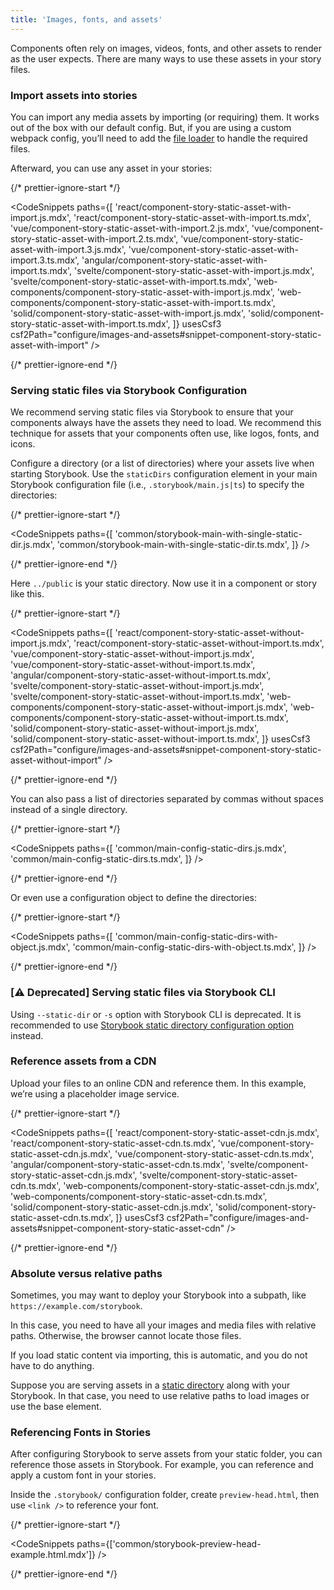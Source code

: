```yaml
---
title: 'Images, fonts, and assets'
---
```


Components often rely on images, videos, fonts, and other assets to render as the user expects. There are many ways to use these assets in your story files.

### Import assets into stories

You can import any media assets by importing (or requiring) them. It works out of the box with our default config. But, if you are using a custom webpack config, you’ll need to add the [file loader](https://webpack.js.org/loaders/) to handle the required files.

Afterward, you can use any asset in your stories:

{/* prettier-ignore-start */}

<CodeSnippets
  paths={[
    'react/component-story-static-asset-with-import.js.mdx',
    'react/component-story-static-asset-with-import.ts.mdx',
    'vue/component-story-static-asset-with-import.2.js.mdx',
    'vue/component-story-static-asset-with-import.2.ts.mdx',
    'vue/component-story-static-asset-with-import.3.js.mdx',
    'vue/component-story-static-asset-with-import.3.ts.mdx',
    'angular/component-story-static-asset-with-import.ts.mdx',
    'svelte/component-story-static-asset-with-import.js.mdx',
    'svelte/component-story-static-asset-with-import.ts.mdx',
    'web-components/component-story-static-asset-with-import.js.mdx',
    'web-components/component-story-static-asset-with-import.ts.mdx',
    'solid/component-story-static-asset-with-import.js.mdx',
    'solid/component-story-static-asset-with-import.ts.mdx',
  ]}
  usesCsf3
  csf2Path="configure/images-and-assets#snippet-component-story-static-asset-with-import"
/>

{/* prettier-ignore-end */}

### Serving static files via Storybook Configuration

We recommend serving static files via Storybook to ensure that your components always have the assets they need to load. We recommend this technique for assets that your components often use, like logos, fonts, and icons.

Configure a directory (or a list of directories) where your assets live when starting Storybook. Use the `staticDirs` configuration element in your main Storybook configuration file (i.e., `.storybook/main.js|ts`) to specify the directories:

{/* prettier-ignore-start */}

<CodeSnippets
  paths={[
    'common/storybook-main-with-single-static-dir.js.mdx',
    'common/storybook-main-with-single-static-dir.ts.mdx',
  ]}
/>

{/* prettier-ignore-end */}

Here `../public` is your static directory. Now use it in a component or story like this.

{/* prettier-ignore-start */}

<CodeSnippets
  paths={[
    'react/component-story-static-asset-without-import.js.mdx',
    'react/component-story-static-asset-without-import.ts.mdx',
    'vue/component-story-static-asset-without-import.js.mdx',
    'vue/component-story-static-asset-without-import.ts.mdx',
    'angular/component-story-static-asset-without-import.ts.mdx',
    'svelte/component-story-static-asset-without-import.js.mdx',
    'svelte/component-story-static-asset-without-import.ts.mdx',
    'web-components/component-story-static-asset-without-import.js.mdx',
    'web-components/component-story-static-asset-without-import.ts.mdx',
    'solid/component-story-static-asset-without-import.js.mdx',
    'solid/component-story-static-asset-without-import.ts.mdx',
  ]}
  usesCsf3
  csf2Path="configure/images-and-assets#snippet-component-story-static-asset-without-import"
/>

{/* prettier-ignore-end */}

You can also pass a list of directories separated by commas without spaces instead of a single directory.

{/* prettier-ignore-start */}

<CodeSnippets
  paths={[
    'common/main-config-static-dirs.js.mdx',
    'common/main-config-static-dirs.ts.mdx',
  ]}
/>

{/* prettier-ignore-end */}

Or even use a configuration object to define the directories:

{/* prettier-ignore-start */}

<CodeSnippets
  paths={[
    'common/main-config-static-dirs-with-object.js.mdx',
    'common/main-config-static-dirs-with-object.ts.mdx',
  ]}
/>

{/* prettier-ignore-end */}

### **[⚠️ Deprecated]** Serving static files via Storybook CLI

Using `--static-dir` or `-s` option with Storybook CLI is deprecated. It is recommended to use [Storybook static directory configuration option](#serving-static-files-via-storybook-configuration) instead.

### Reference assets from a CDN

Upload your files to an online CDN and reference them. In this example, we’re using a placeholder image service.

{/* prettier-ignore-start */}

<CodeSnippets
  paths={[
    'react/component-story-static-asset-cdn.js.mdx',
    'react/component-story-static-asset-cdn.ts.mdx',
    'vue/component-story-static-asset-cdn.js.mdx',
    'vue/component-story-static-asset-cdn.ts.mdx',
    'angular/component-story-static-asset-cdn.ts.mdx',
    'svelte/component-story-static-asset-cdn.js.mdx',
    'svelte/component-story-static-asset-cdn.ts.mdx',
    'web-components/component-story-static-asset-cdn.js.mdx',
    'web-components/component-story-static-asset-cdn.ts.mdx',
    'solid/component-story-static-asset-cdn.js.mdx',
    'solid/component-story-static-asset-cdn.ts.mdx',
  ]}
  usesCsf3
  csf2Path="configure/images-and-assets#snippet-component-story-static-asset-cdn"
/>

{/* prettier-ignore-end */}

### Absolute versus relative paths

Sometimes, you may want to deploy your Storybook into a subpath, like `https://example.com/storybook`.

In this case, you need to have all your images and media files with relative paths. Otherwise, the browser cannot locate those files.

If you load static content via importing, this is automatic, and you do not have to do anything.

Suppose you are serving assets in a [static directory](#serving-static-files-via-storybook-configuration) along with your Storybook. In that case, you need to use relative paths to load images or use the base element.

### Referencing Fonts in Stories

After configuring Storybook to serve assets from your static folder, you can reference those assets in Storybook. For example, you can reference and apply a custom font in your stories.

Inside the `.storybook/` configuration folder, create `preview-head.html`, then use `<link />` to reference your font.

{/* prettier-ignore-start */}

<CodeSnippets
  paths={['common/storybook-preview-head-example.html.mdx']} />

{/* prettier-ignore-end */}
